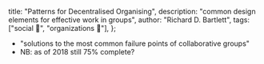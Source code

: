   title: "Patterns for Decentralised Organising",
  description: "common design elements for effective work in groups",
  author: "Richard D. Bartlett",
  tags: ["social 👥", "organizations 📂"],
};

<PLHead title={meta.title} description={meta.description} />

<PLMeta
  title={meta.title}
  description={meta.description}
  author={meta.author}
  tags={meta.tags}
/>

- "solutions to the most common failure points of collaborative groups"
- NB: as of 2018 still 75% complete?

<PLLinks>
  <PLLink
    title="Patterns for Decentralised Organising (Leanpub)"
    url="https://leanpub.com/patterns-for-decentralised-organising/"
  />
</PLLinks>
